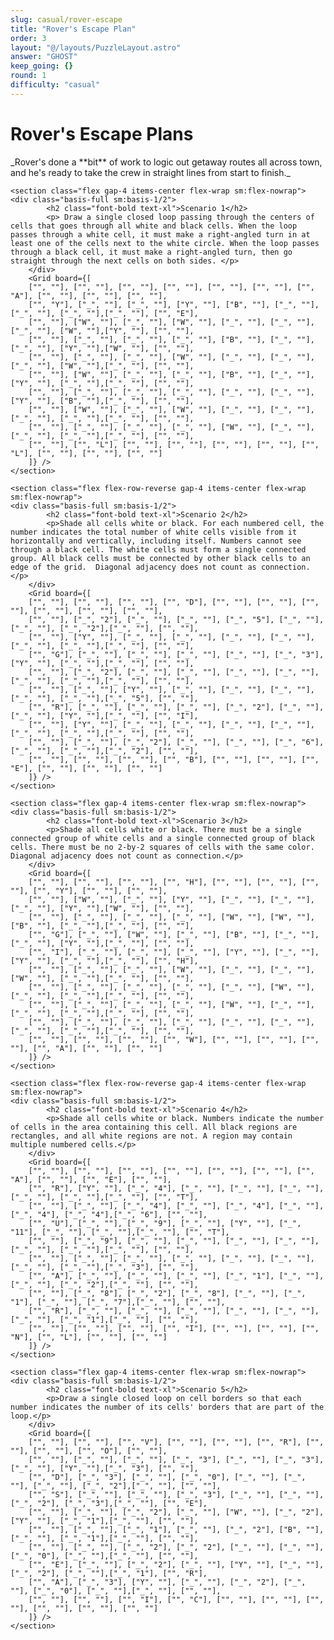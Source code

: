 ```yaml
---
slug: casual/rover-escape
title: "Rover's Escape Plan"
order: 3
layout: "@/layouts/PuzzleLayout.astro"
answer: "GHOST"
keep_going: {}
round: 1
difficulty: "casual"
---
```


# Rover's Escape Plans

<div class="grid gap-10" style={{fontFamily: "DM Mono, sans-serif"}}>
_Rover's done a **bit** of work to logic out getaway routes all across town, and he's ready to take the crew in straight lines from start to finish._

    <section class="flex gap-4 items-center flex-wrap sm:flex-nowrap">
    <div class="basis-full sm:basis-1/2">
            <h2 class="font-bold text-xl">Scenario 1</h2>
            <p> Draw a single closed loop passing through the centers of cells that goes through all white and black cells. When the loop passes through a white cell, it must make a right-angled turn in at least one of the cells next to the white circle. When the loop passes through a black cell, it must make a right-angled turn, then go straight through the next cells on both sides. </p>
        </div>
        <Grid board={[
        ["", ""], ["", ""], ["", ""], ["", ""], ["", ""], ["", ""], ["", "A"], ["", ""], ["", ""], ["", ""],
        ["", "Y"], ["_", ""], ["_", ""], ["Y", ""], ["B", ""], ["_", ""], ["_", ""], ["_", ""],["_", ""], ["", "E"],
        ["", ""], ["W", ""], ["_", ""], ["W", ""], ["_", ""], ["_", ""], ["_", ""], ["W", ""],["Y", ""], ["", ""],
        ["", ""], ["_", ""], ["_", ""], ["_", ""], ["B", ""], ["_", ""], ["_", ""], ["Y", ""],["W", ""], ["", ""],
        ["", ""], ["_", ""], ["_", ""], ["W", ""], ["_", ""], ["_", ""], ["_", ""], ["W", ""],["_", ""], ["", ""],
        ["", ""], ["W", ""], ["_", ""], ["_", ""], ["B", ""], ["_", ""], ["Y", ""], ["_", ""],["_", ""], ["", ""],
        ["", ""], ["_", ""], ["_", ""], ["_", ""], ["_", ""], ["_", ""], ["Y", ""], ["B", ""],["_", ""], ["", ""],
        ["", ""], ["W", ""], ["_", ""], ["W", ""], ["_", ""], ["_", ""], ["_", ""], ["_", ""],["_", ""], ["", ""],
        ["", ""], ["_", ""], ["_", ""], ["_", ""], ["W", ""], ["_", ""], ["_", ""], ["_", ""],["_", ""], ["", ""],
        ["", ""], ["", "L"], ["", ""], ["", ""], ["", ""], ["", ""], ["", "L"], ["", ""], ["", ""], ["", ""]
        ]} />
    </section>

    <section class="flex flex-row-reverse gap-4 items-center flex-wrap sm:flex-nowrap">
    <div class="basis-full sm:basis-1/2">
            <h2 class="font-bold text-xl">Scenario 2</h2>
            <p>Shade all cells white or black. For each numbered cell, the number indicates the total number of white cells visible from it horizontally and vertically, including itself. Numbers cannot see through a black cell. The white cells must form a single connected group. All black cells must be connected by other black cells to an edge of the grid.  Diagonal adjacency does not count as connection.</p>
        </div>
        <Grid board={[
        ["", ""], ["", ""], ["", ""], ["", "D"], ["", ""], ["", ""], ["", ""], ["", ""], ["", ""], ["", ""],
        ["", ""], ["_", "2"], ["_", ""], ["_", ""], ["_", "5"], ["_", ""], ["_", ""], ["_", "2"],["_", ""], ["", ""],
        ["", ""], ["Y", ""], ["_", ""], ["_", ""], ["_", ""], ["_", ""], ["_", ""], ["_", ""],["_", ""], ["", ""],
        ["", "G"], ["_", ""], ["_", ""], ["_", ""], ["_", ""], ["_", "3"], ["Y", ""], ["_", ""],["_", ""], ["", ""],
        ["", ""], ["_", "2"], ["_", ""], ["_", ""], ["_", ""], ["_", ""], ["_", ""], ["_", ""],["_", ""], ["", ""],
        ["", ""], ["_", ""], ["Y", ""], ["_", ""], ["_", ""], ["_", ""], ["_", ""], ["_", ""],["_", "5"], ["", ""],
        ["", "R"], ["_", ""], ["_", ""], ["_", ""], ["_", "2"], ["_", ""], ["_", ""], ["Y", ""],["_", ""], ["", "I"],
        ["", ""], ["Y", ""], ["_", ""], ["_", ""], ["_", ""], ["_", ""], ["_", ""], ["_", ""],["_", ""], ["", ""],
        ["", ""], ["_", ""], ["_", "2"], ["_", ""], ["_", ""], ["_", "6"], ["_", ""], ["_", ""],["_", "2"], ["", ""],
        ["", ""], ["", ""], ["", ""], ["", "B"], ["", ""], ["", ""], ["", "E"], ["", ""], ["", ""], ["", ""]
        ]} />
    </section>

    <section class="flex gap-4 items-center flex-wrap sm:flex-nowrap">
    <div class="basis-full sm:basis-1/2">
            <h2 class="font-bold text-xl">Scenario 3</h2>
            <p>Shade all cells white or black. There must be a single connected group of white cells and a single connected group of black cells. There must be no 2-by-2 squares of cells with the same color.  Diagonal adjacency does not count as connection.</p>
        </div>
        <Grid board={[
        ["", ""], ["", ""], ["", ""], ["", "H"], ["", ""], ["", ""], ["", ""], ["", "Y"], ["", ""], ["", ""],
        ["", ""], ["W", ""], ["_", ""], ["Y", ""], ["_", ""], ["_", ""], ["_", ""], ["Y", ""],["W", ""], ["", ""],
        ["", ""], ["_", ""], ["_", ""], ["_", ""], ["W", ""], ["W", ""], ["B", ""], ["_", ""],["_", ""], ["", ""],
        ["", "G"], ["_", ""], ["W", ""], ["_", ""], ["B", ""], ["_", ""], ["_", ""], ["Y", ""],["_", ""], ["", ""],
        ["", "I"], ["_", ""], ["_", ""], ["_", ""], ["Y", ""], ["_", ""], ["Y", ""], ["_", ""],["_", ""], ["", "H"],
        ["", ""], ["_", ""], ["_", ""], ["W", ""], ["_", ""], ["_", ""], ["W", ""], ["_", ""],["_", ""], ["", ""],
        ["", ""], ["_", ""], ["_", ""], ["_", ""], ["_", ""], ["W", ""], ["_", ""], ["_", ""],["_", ""], ["", ""],
        ["", ""], ["_", ""], ["_", ""], ["_", ""], ["W", ""], ["_", ""], ["_", ""], ["_", ""],["_", ""], ["", ""],
        ["", ""], ["_", ""], ["_", ""], ["_", ""], ["_", ""], ["_", ""], ["_", ""], ["_", ""],["_", ""], ["", ""],
        ["", ""], ["", ""], ["", ""], ["", "W"], ["", ""], ["", ""], ["", ""], ["", "A"], ["", ""], ["", ""]
        ]} />
    </section>

    <section class="flex flex-row-reverse gap-4 items-center flex-wrap sm:flex-nowrap">
    <div class="basis-full sm:basis-1/2">
            <h2 class="font-bold text-xl">Scenario 4</h2>
            <p>Shade all cells white or black. Numbers indicate the number of cells in the area containing this cell. All black regions are rectangles, and all white regions are not. A region may contain multiple numbered cells.</p>
        </div>
        <Grid board={[
        ["", ""], ["", ""], ["", ""], ["", ""], ["", ""], ["", ""], ["", "A"], ["", ""], ["", "E"], ["", ""],
        ["", "R"], ["Y", ""], ["_", "4"], ["_", ""], ["_", ""], ["_", ""], ["_", ""], ["_", ""],["_", ""], ["", "T"],
        ["", ""], ["_", ""], ["_", "4"], ["_", ""], ["_", "4"], ["_", ""], ["_", "4"], ["_", "4"],["_", "6"], ["", ""],
        ["", "U"], ["_", ""], ["_", "9"], ["_", ""], ["Y", ""], ["_", "11"], ["_", ""], ["_", ""],["_", ""], ["", "T"],
        ["", ""], ["_", "9"], ["_", ""], ["_", ""], ["_", ""], ["_", ""], ["_", ""], ["_", ""],["_", ""], ["", ""],
        ["", ""], ["_", ""], ["_", ""], ["_", ""], ["_", ""], ["_", ""], ["_", ""], ["_", ""],["_", "3"], ["", ""],
        ["", "A"], ["_", ""], ["_", ""], ["_", ""], ["_", "1"], ["_", ""], ["_", ""], ["_", "2"],["_", ""], ["", ""],
        ["", ""], ["_", "8"], ["_", "2"], ["_", "8"], ["_", ""], ["_", "1"], ["_", ""], ["_", "7"],["_", ""], ["", ""],
        ["", "R"], ["_", ""], ["_", ""], ["_", ""], ["_", ""], ["_", ""], ["_", ""], ["_", "1"],["_", ""], ["", ""],
        ["", ""], ["", ""], ["", ""], ["", "I"], ["", ""], ["", ""], ["", "N"], ["", "L"], ["", ""], ["", ""]
        ]} />
    </section>

    <section class="flex gap-4 items-center flex-wrap sm:flex-nowrap">
    <div class="basis-full sm:basis-1/2">
            <h2 class="font-bold text-xl">Scenario 5</h2>
            <p>Draw a single closed loop on cell borders so that each number indicates the number of its cells' borders that are part of the loop.</p>
        </div>
        <Grid board={[
        ["", ""], ["", ""], ["", "V"], ["", ""], ["", ""], ["", "R"], ["", ""], ["", ""], ["", "O"], ["", ""],
        ["", ""], ["_", ""], ["_", ""], ["_", "3"], ["_", ""], ["_", "3"], ["_", ""], ["Y", ""],["_", "3"], ["", ""],
        ["", "D"], ["_", "3"], ["_", ""], ["_", "0"], ["_", ""], ["_", ""], ["_", ""], ["_", "2"],["_", ""], ["", ""],
        ["", "S"], ["_", ""], ["_", ""], ["_", "3"], ["_", ""], ["_", ""], ["_", "2"], ["_", "3"],["_", ""], ["", "E"],
        ["", ""], ["_", ""], ["_", "2"], ["_", ""], ["W", ""], ["_", "2"], ["Y", ""], ["_", "1"],["_", ""], ["", ""],
        ["", ""], ["_", ""], ["_", "1"], ["_", ""], ["_", "2"], ["B", ""], ["_", ""], ["_", "1"],["_", ""], ["", ""],
        ["", ""], ["_", ""], ["_", "2"], ["_", "2"], ["_", ""], ["_", ""], ["_", "0"], ["_", ""],["_", ""], ["", ""],
        ["", "E"], ["_", ""], ["_", "2"], ["_", ""], ["Y", ""], ["_", ""], ["_", "2"], ["_", ""],["_", "1"], ["", "R"],
        ["", "A"], ["_", "3"], ["Y", ""], ["_", ""], ["_", "2"], ["_", ""], ["_", "0"], ["_", ""],["_", ""], ["", ""],
        ["", ""], ["", ""], ["", "I"], ["", "C"], ["", ""], ["", ""], ["", ""], ["", ""], ["", ""], ["", ""]
        ]} />
    </section>
</div>